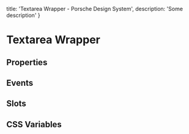 
  title: 'Textarea Wrapper - Porsche Design System',
  description: 'Some description'
}

# Textarea Wrapper <ComponentStatus tagName="p-textarea-wrapper"></ComponentStatus>

## Properties

<ComponentMetaProps tagName="p-textarea-wrapper"></ComponentMetaProps>

## Events

<ComponentMetaEvents tagName="p-textarea-wrapper"></ComponentMetaEvents>

## Slots

<ComponentMetaSlots tagName="p-textarea-wrapper"></ComponentMetaSlots>

## CSS Variables

<ComponentMetaCssVariables tagName="p-textarea-wrapper"></ComponentMetaCssVariables>